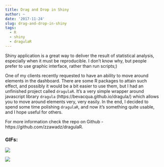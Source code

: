 ```yaml
---
title: Drag and Drop in Shiny
author: ~
date: '2017-11-24'
slug: drag-and-drop-in-shiny
tags:
  - R
  - shiny
  - dragulaR
---
```


Shiny application is a great way to deliver the result of statistical analysis, especially when it must be reproducible. I don't know why, but people prefer to use graphic interface, rather than run scripts;)

One of my clients recently requested to have an ability to move around elements in the dashboard. There are some R packages to attain such effect, and possibly it would be a bit easier to use them, but I had an unfinished project called `dragulaR`. It's a very simple wrapper around javascript library `dragula` (https://bevacqua.github.io/dragula/) which allows you to move around elements very, very easily. In the end, I decided to spend some time polishing `dragulaR`, and now it's something quite usable, and I hope useful for others.

For more information check the repo on Github - https://github.com/zzawadz/dragulaR.

### GIFs:

![](https://github.com/zzawadz/dragulaR/raw/master/media/basic.gif)

![](https://github.com/zzawadz/dragulaR/raw/master/media/model.gif)
